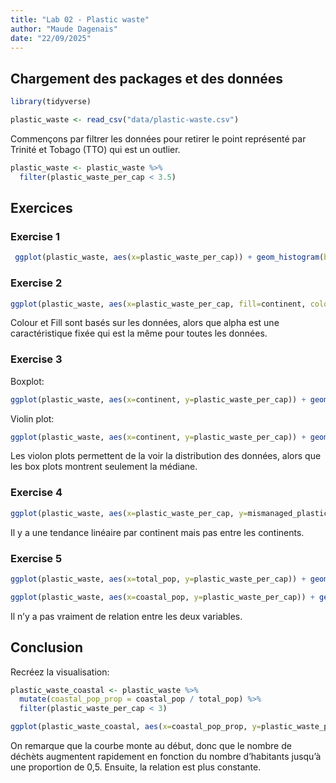 ```yaml
---
title: "Lab 02 - Plastic waste"
author: "Maude Dagenais"
date: "22/09/2025"
---
```


## Chargement des packages et des données

```r
library(tidyverse) 
```

```r
plastic_waste <- read_csv("data/plastic-waste.csv")
```

Commençons par filtrer les données pour retirer le point représenté par Trinité et Tobago (TTO) qui est un outlier.

```r
plastic_waste <- plastic_waste %>%
  filter(plastic_waste_per_cap < 3.5)
```


## Exercices

### Exercise 1

```r
 ggplot(plastic_waste, aes(x=plastic_waste_per_cap)) + geom_histogram(binwidth=0.20) + labs( x="Plastique", y="compte", title="Quantité de déchets par habitant") + facet_wrap(~continent)
```

### Exercise 2

```r
ggplot(plastic_waste, aes(x=plastic_waste_per_cap, fill=continent, colour=continent)) + geom_density(adjust=1, alpha=0.5) + labs( x="Plastique", y="densité", title="Quantité de déchets plastique par habitant", fill="continent")
```

Colour et Fill sont basés sur les données, alors que alpha est une caractéristique fixée qui est la même pour toutes les données. 

### Exercise 3

Boxplot:

```r
ggplot(plastic_waste, aes(x=continent, y=plastic_waste_per_cap)) + geom_boxplot() + labs(x="Continent", y="Plastique", title="Quantité de déchets par continent")
```

Violin plot:

```r
ggplot(plastic_waste, aes(x=continent, y=plastic_waste_per_cap)) + geom_violin() + labs(x="Continent", y="Plastique", title="Quantité de déchets par continent")
```

Les violon plots permettent de la voir la distribution des données, alors que les box plots montrent seulement la médiane. 

### Exercise 4


```r
ggplot(plastic_waste, aes(x=plastic_waste_per_cap, y=mismanaged_plastic_waste_per_cap, colour=continent)) + geom_point() + labs(x="Déchets/Habitant (kg/jour)", y="Déchets non-gérés/Habitant (kg/jour)", title="Déchets gérés vs déchets non-gérés en kg/jour")
```

Il y a une tendance linéaire par continent mais pas entre les continents. 

### Exercise 5

```r
ggplot(plastic_waste, aes(x=total_pop, y=plastic_waste_per_cap)) + geom_point() + labs(x="population totale", y="déchets/habitant kg/jour", title="relation entre la quantité de déchets plastiques par habitant et le nombre total d’habitants")
```

```r
ggplot(plastic_waste, aes(x=coastal_pop, y=plastic_waste_per_cap)) + geom_point() + labs(x="Population côtière", y="déchets/habitant kg/jour", title="relation entre la quantité de déchets plastiques et le nombre total d’habitants vivant près d’une côte")
```

Il n'y a pas vraiment de relation entre les deux variables. 

## Conclusion

Recréez la visualisation:
```r
plastic_waste_coastal <- plastic_waste %>% 
  mutate(coastal_pop_prop = coastal_pop / total_pop) %>%
  filter(plastic_waste_per_cap < 3)
```

```r
ggplot(plastic_waste_coastal, aes(x=coastal_pop_prop, y=plastic_waste_per_cap)) + geom_point(aes(colour=continent)) + geom_smooth(colour=("black")) + labs(x="Propostionde la population côtière (Coastal/total population)", y="Nombre de déchets plastiquepar habitant", title = "Quantité de déchetsplastiques vs Proportion de la population côtière", subtitle = "Selon le continent")
```

On remarque que la courbe monte au début, donc que le nombre de déchèts augmentent rapidement en fonction du nombre d'habitants jusqu'à une proportion de 0,5. Ensuite, la relation est plus constante. 
